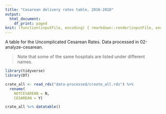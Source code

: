 ```yaml
---
title: "Cesarean delivery rates table, 2016-2018"
output:
  html_document:
    df_print: paged
knit: (function(inputFile, encoding) { rmarkdown::render(inputFile, encoding = encoding, output_dir = "docs") })
---
```


A table for the Uncomplicated Cesarean Rates. Data processed in 02-analyze-cesarean.

> Note that some of the same hospitals are listed under different names.

```r
library(tidyverse)
library(DT)
```


```r
crate_all <- read_rds("data-processed/create_all.rds") %>% 
  rename(
    NOTCESAREAN = N,
    CESAREAN = Y)
```


```r
crate_all %>% datatable()
```

